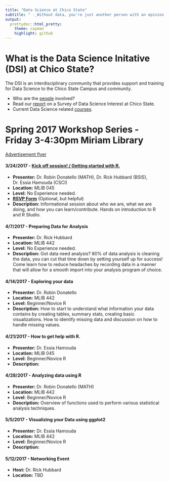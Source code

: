 ```yaml
---
title: "Data Science at Chico State"
subtitle: " -_Without data, you're just another person with an opinion._  W. Edwards Deming' "
output:
  prettydoc::html_pretty:
    theme: cayman
    highlight: github
---
```


# What is the Data Science Initative (DSI) at Chico State? 

The DSI is an interdisciplinary community that provides support and training for Data Science to the Chico State Campus and community. 

<!--* Read more about our [mission](mission.html) here. -->
* Who are the [people](people.html) involved? 
* Read our [report](DSInterestSurveyAnalysis.pdf) on a Survey of Data Science Interest at Chico State. 
* Current Data Science related [courses](courses.html). 

# Spring 2017 Workshop Series - Friday 3-4:30pm Miriam Library

[Advertisement flyer](Data Science Initiative Workshop Flier.pdf)

#### 3/24/2017 - [Kick off session! / Getting started with R.](materials/2017-03-24.html)
* **Presenter:** Dr. Robin Donatello (MATH), Dr. Rick Hubbard (BSIS), Dr. Essia Hamouda (CSCI)
* **Location:** MLIB 045
* **Level:** No Experience needed. 
* **[RSVP Form](https://goo.gl/forms/czkWtAPN3eEMSxqk2)**  (Optional, but helpful)
* **Description:** 	Informational session about who we are, what we are doing, and how you 
can learn/contribute. Hands on introduction to R and R Studio. 


#### 4/7/2017 - Preparing Data for Analysis

* **Presenter:** Dr. Rick Hubbard
* **Location:** MLIB 442
* **Level:** No Experience needed. 
* **Description:** Got data need analysis? 80% of data analysis is cleaning the data, 
you can cut that time down by setting yourself up for success! Come learn how to reduce 
headaches by recording data in a manner that will allow for a smooth import into your 
analysis program of choice. 


#### 4/14/2017 - Exploring your data
* **Presenter:** Dr. Robin Donatello 
* **Location:** MLIB 442
* **Level:** Beginner/Novice R  
* **Description:** 	How to start to understand what information your data contains by 
creating tables, summary stats, creating basic visualizations. How to identify missing
data and discussion on how to handle missing values. 


#### 4/21/2017	- How to get help with R. 
* **Presenter:** Dr. Essia Hamouda 
* **Location:** MLIB 045
* **Level:** Beginner/Novice R  
* **Description:** 	


#### 4/28/2017	- Analyzing data using R
* **Presenter:** Dr. Robin Donatello (MATH)
* **Location:** MLIB 442
* **Level:** Beginner/Novice R  
* **Description:** 	Overview of functions used to perform various statistical analysis techniques.


#### 5/5/2017	- Visualizing your Data using ggplot2
* **Presenter:** Dr. Essia Hamouda 
* **Location:** MLIB 442
* **Level:** Beginner/Novice R  
* **Description:** 	


#### 5/12/2017 - Networking Event
* **Host:** Dr. Rick Hubbard
* **Location:** TBD





